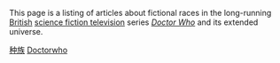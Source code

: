 {{noteTA
|G1=WHO
}}
{{Commons category|Doctor Who races}}
{{portal|神秘博士}}
This page is a listing of articles about fictional races in the long-running [[United_Kingdom|British]] [[science_fiction_on_television|science fiction television]] series ''[[Doctor_Who|Doctor Who]]'' and its extended universe.

[[Category:異世奇人|种族]]
[[Category:各作品外星物種和種族|Doctorwho]]